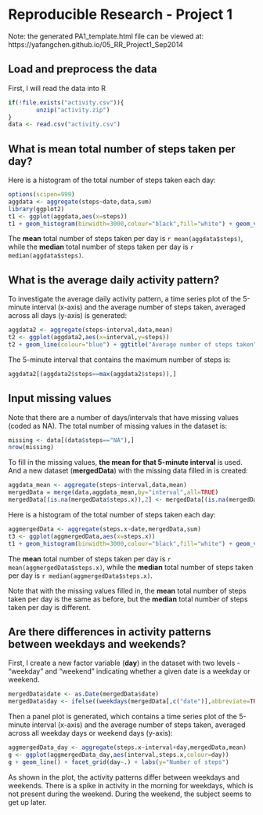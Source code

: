 Reproducible Research - Project 1
========================================================
Note: the generated PA1_template.html file can be viewed at: https://yafangchen.github.io/05_RR_Project1_Sep2014

## Load and preprocess the data
First, I will read the data into R

```r
if(!file.exists("activity.csv")){
        unzip("activity.zip")
}
data <- read.csv("activity.csv")
```

## What is mean total number of steps taken per day?
Here is a histogram of the total number of steps taken each day:

```r
options(scipen=999)
aggdata <- aggregate(steps~date,data,sum)
library(ggplot2)
t1 <- ggplot(aggdata,aes(x=steps))
t1 + geom_histogram(binwidth=3000,colour="black",fill="white") + geom_vline(aes(xintercept=mean(aggdata$steps)),color="red",linetype="longdash",size=1) + geom_vline(aes(xintercept=median(aggdata$steps)), color="blue",linetype="dotted",size=1) + ggtitle("Total steps taken each day (with missing data)")
```

The **mean** total number of steps taken per day is `r mean(aggdata$steps)`, while the **median** total number of steps taken per day is `r median(aggdata$steps)`.

## What is the average daily activity pattern?
To investigate the average daily activity pattern, a time series plot of the 5-minute interval (x-axis) and the average number of steps taken, averaged across all days (y-axis) is generated:

```r
aggdata2 <- aggregate(steps~interval,data,mean)
t2 <- ggplot(aggdata2,aes(x=interval,y=steps))
t2 + geom_line(colour="blue") + ggtitle("Average number of steps taken")
```

The 5-minute interval that contains the maximum number of steps is:

```r
aggdata2[(aggdata2$steps==max(aggdata2$steps)),]
```

## Input missing values
Note that there are a number of days/intervals that have missing values (coded as NA). The total number of missing values in the dataset is:

```r
missing <- data[(data$steps=="NA"),]
nrow(missing)
```

To fill in the missing values, **the mean for that 5-minute interval** is used. And a new dataset (**mergedData**) with the missing data filled in is created:

```r
aggdata_mean <- aggregate(steps~interval,data,mean)
mergedData = merge(data,aggdata_mean,by="interval",all=TRUE)
mergedData[(is.na(mergedData$steps.x)),2] <- mergedData[(is.na(mergedData$steps.x)),4]
```

Here is a histogram of the total number of steps taken each day:

```r
aggmergedData <- aggregate(steps.x~date,mergedData,sum)
t3 <- ggplot(aggmergedData,aes(x=steps.x))
t1 + geom_histogram(binwidth=3000,colour="black",fill="white") + geom_vline(aes(xintercept=mean(aggmergedData$steps.x)),color="red",linetype="longdash",size=1) + geom_vline(aes(xintercept=median(aggmergedData$steps.x)), color="blue",linetype="dotted",size=1) + ggtitle("Total steps taken each day (no missing data)")
```

The **mean** total number of steps taken per day is `r mean(aggmergedData$steps.x)`, while the **median** total number of steps taken per day is `r median(aggmergedData$steps.x)`.

Note that with the missing values filled in, the **mean** total number of steps taken per day is the same as before, but the **median** total number of steps taken per day is different.

## Are there differences in activity patterns between weekdays and weekends?
First, I create a new factor variable (**day**) in the dataset with two levels - "weekday" and "weekend" indicating whether a given date is a weekday or weekend.

```r
mergedData$date <- as.Date(mergedData$date)
mergedData$day <- ifelse((weekdays(mergedData[,c("date")],abbreviate=TRUE) %in% c("Mon","Tue","Wed","Thu","Fri")),"Weekday","Weekend")
```

Then a panel plot is generated, which contains a time series plot of the 5-minute interval (x-axis) and the average number of steps taken, averaged across all weekday days or weekend days (y-axis):

```r
aggmergedData_day <- aggregate(steps.x~interval+day,mergedData,mean)
g <- ggplot(aggmergedData_day,aes(interval,steps.x,colour=day))
g + geom_line() + facet_grid(day~.) + labs(y="Number of steps")
```

As shown in the plot, the activity patterns differ between weekdays and weekends. There is a spike in activity in the morning for weekdays, which is not present during the weekend. During the weekend, the subject seems to get up later.